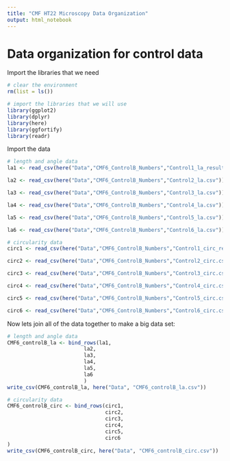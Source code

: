 ```yaml
---
title: "CMF HT22 Microscopy Data Organization"
output: html_notebook
---
```


# Data organization for control data

Import the libraries that we need
```r

# clear the environment
rm(list = ls())

# import the libraries that we will use
library(ggplot2)
library(dplyr)
library(here)
library(ggfortify)
library(readr)

```

Import the data
```r
# length and angle data
la1 <- read_csv(here("Data","CMF6_ControlB_Numbers","Control1_la_results.csv"))

la2 <- read_csv(here("Data","CMF6_ControlB_Numbers","Control2_la.csv"))

la3 <- read_csv(here("Data","CMF6_ControlB_Numbers","Control3_la.csv"))

la4 <- read_csv(here("Data","CMF6_ControlB_Numbers","Control4_la.csv"))

la5 <- read_csv(here("Data","CMF6_ControlB_Numbers","Control5_la.csv"))

la6 <- read_csv(here("Data","CMF6_ControlB_Numbers","Control6_la.csv"))

# circularity data
circ1 <- read_csv(here("Data","CMF6_ControlB_Numbers","Control1_circ_results.csv"))

circ2 <- read_csv(here("Data","CMF6_ControlB_Numbers","Control2_circ.csv"))

circ3 <- read_csv(here("Data","CMF6_ControlB_Numbers","Control3_circ.csv"))

circ4 <- read_csv(here("Data","CMF6_ControlB_Numbers","Control4_circ.csv"))

circ5 <- read_csv(here("Data","CMF6_ControlB_Numbers","Control5_circ.csv"))

circ6 <- read_csv(here("Data","CMF6_ControlB_Numbers","Control6_circ.csv"))
```

Now lets join all of the data together to make a big data set:
```r
# length and angle data
CMF6_controlB_la <- bind_rows(la1,
                         la2,
                         la3,
                         la4,
                         la5,
                         la6
                         )
write_csv(CMF6_controlB_la, here("Data", "CMF6_controlB_la.csv"))

# circularity data
CMF6_controlB_circ <- bind_rows(circ1,
                                circ2,
                                circ3,
                                circ4,
                                circ5,
                                circ6
)
write_csv(CMF6_controlB_circ, here("Data", "CMF6_controlB_circ.csv"))
```

